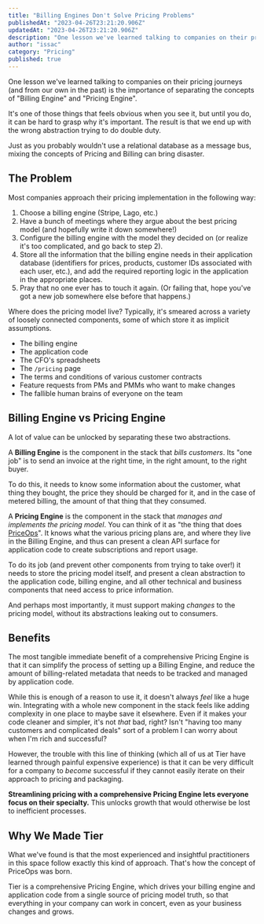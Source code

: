 ```yaml
---
title: "Billing Engines Don't Solve Pricing Problems"
publishedAt: "2023-04-26T23:21:20.906Z"
updatedAt: "2023-04-26T23:21:20.906Z"
description: "One lesson we've learned talking to companies on their pricing journeys (and from our own in the past) is the importance of separating the concepts of 'Billing Engine' and 'Pricing Engine'."
author: "issac"
category: "Pricing"
published: true
---
```


One lesson we've learned talking to companies on their pricing journeys (and from our own in the past) is the importance of separating the concepts of "Billing Engine" and "Pricing Engine".

It's one of those things that feels obvious when you see it, but until you do, it can be hard to grasp why it's important. The result is that we end up with the wrong abstraction trying to do double duty.

Just as you probably wouldn't use a relational database as a message bus, mixing the concepts of Pricing and Billing can bring disaster.

## The Problem

Most companies approach their pricing implementation in the following way:

1. Choose a billing engine (Stripe, Lago, etc.)
2. Have a bunch of meetings where they argue about the best pricing model (and hopefully write it down somewhere!)
3. Configure the billing engine with the model they decided on (or realize it's too complicated, and go back to step 2).
4. Store all the information that the billing engine needs in their application database (identifiers for prices, products, customer IDs associated with each user, etc.), and add the required reporting logic in the application in the appropriate places.
5. Pray that no one ever has to touch it again. (Or failing that, hope you've got a new job somewhere else before that happens.)

Where does the pricing model live? Typically, it's smeared across a variety of loosely connected components, some of which store it as implicit assumptions.

- The billing engine
- The application code
- The CFO's spreadsheets
- The `/pricing` page
- The terms and conditions of various customer contracts
- Feature requests from PMs and PMMs who want to make changes
- The fallible human brains of everyone on the team

## Billing Engine vs Pricing Engine

A lot of value can be unlocked by separating these two abstractions.

A **Billing Engine** is the component in the stack that _bills customers_. Its "one job" is to send an invoice at the right time, in the right amount, to the right buyer.

To do this, it needs to know some information about the customer, what thing they bought, the price they should be charged for it, and in the case of metered billing, the amount of that thing that they consumed.

A **Pricing Engine** is the component in the stack that _manages and implements the pricing model_. You can think of it as "the thing that does [PriceOps](https://priceops.org)". It knows what the various pricing plans are, and where they live in the Billing Engine, and thus can present a clean API surface for application code to create subscriptions and report usage.

To do its job (and prevent other components from trying to take over!) it needs to store the pricing model itself, and present a clean abstraction to the application code, billing engine, and all other technical and business components that need access to price information.

And perhaps most importantly, it must support making _changes_ to the pricing model, without its abstractions leaking out to consumers.

## Benefits

The most tangible immediate benefit of a comprehensive Pricing Engine is that it can simplify the process of setting up a Billing Engine, and reduce the amount of billing-related metadata that needs to be tracked and managed by application code.

While this is enough of a reason to use it, it doesn't always _feel_ like a huge win. Integrating with a whole new component in the stack feels like adding complexity in one place to maybe save it elsewhere. Even if it makes your code cleaner and simpler, it's not _that_ bad, right? Isn't "having too many customers and complicated deals" sort of a problem I can worry about when I'm rich and successful?

However, the trouble with this line of thinking (which all of us at Tier have learned through painful expensive experience) is that it can be very difficult for a company to _become_ successful if they cannot easily iterate on their approach to pricing and packaging.

**Streamlining pricing with a comprehensive Pricing Engine lets everyone focus on their specialty.** This unlocks growth that would otherwise be lost to inefficient processes.

## Why We Made Tier

What we've found is that the most experienced and insightful practitioners in this space follow exactly this kind of approach. That's how the concept of PriceOps was born.

Tier is a comprehensive Pricing Engine, which drives your billing engine and application code from a single source of pricing model truth, so that everything in your company can work in concert, even as your business changes and grows.
